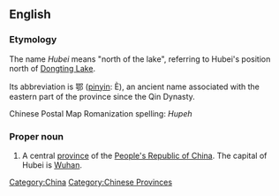 {{wikipedia}}
==English==

===Etymology===
The name ''Hubei'' means "north of the lake", referring to Hubei's position north of [[Dongting Lake]].

Its abbreviation is 鄂 ([[pinyin]]: È), an ancient name associated with the eastern part of the province since the Qin Dynasty.  

Chinese Postal Map Romanization spelling: ''Hupeh''
<!-- ({{zh-cpw |c=湖北 |p=Húběi |w=Hu-pei}} -->

===Proper noun===
{{en-proper-noun}}

# A central [[province]] of the [[People's Republic of China]]. The capital of Hubei is [[Wuhan]].

[[Category:China]]
[[Category:Chinese Provinces]]